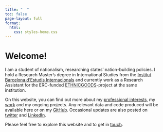 ```yaml
---
title: "  "
toc: false
page-layout: full
format:
  html:
    css: styles-home.css
---
```

<div class="content-box-home">
::: {#hero-heading}
# Welcome!

I am a student of nationalism, researching states' nation-building policies.
I hold a Research Master's degree in International Studies from the [Institut Barcelona d'Estudis Internacionals](https://www.ibei.org/en) and currently work as a Research Assistant for the ERC-funded [ETHNICGOODS](https://ethnicgoods.org/)-project at the same institution.

On this website, you can find out more about my [professional interests](about.qmd), my [work](publications.qmd) and my ongoing projects. Any relevant data and code produced will be available here or on my [GitHub](https://github.com/jschlebusch). Occasional updates are also posted on [twitter](https://twitter.com/janschlebusx) and [LinkedIn](https://www.linkedin.com/in/jan-schlebusch-57264b288/).

Please feel free to explore this website and to get in [touch](mailto:jschlebusch@student.ibei.org).
:::


</div>
